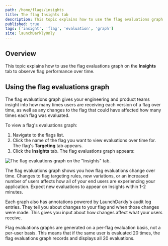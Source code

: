 ```yaml
---
path: /home/flags/insights
title: The flag Insights tab
description: This topic explains how to use the flag evaluations graph on the Insights tab to observe flag performance over time.
published: true
tags: ['insight', 'flag', 'evaluation', 'graph']
site: launchDarklyOnly
---
```


## Overview

This topic explains how to use the flag evaluations graph on the **Insights** tab to observe flag performance over time.

## Using the flag evaluations graph

The flag evaluations graph gives your engineering and product teams insight into how many times users are receiving each version of a flag over time, as well as any changes to the flag that could have affected how many times each flag was evaluated.

To view a flag's evaluations graph:

1. Navigate to the flags list.
2. Click the name of the flag you want to view evaluations over time for. The flag's **Targeting** tab appears.
3. Click the **Insights** tab. The flag evaluations graph appears:

![The flag evaluations graph on the "Insights" tab.](flag-insights.png)

The flag evaluations graph shows you how flag evaluations change over time. Changes to flag targeting rules, new variations, or an increased number of users affects how all of your end users are experiencing your application. Expect new evaluations to appear on Insights within 1-2 minutes.

Each graph also has annotations powered by LaunchDarkly's audit log entries. They tell you about changes to your flag and when those changes were made. This gives you input about how changes affect what your users receive.

Flag evaluations graphs are generated on a per-flag evaluation basis, not a per-user basis. This means that if the same user is evaluated 20 times, the flag evaluations graph records and displays all 20 evaluations.
